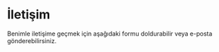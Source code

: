 # İletişim

Benimle iletişime geçmek için aşağıdaki formu doldurabilir veya e-posta gönderebilirsiniz.
